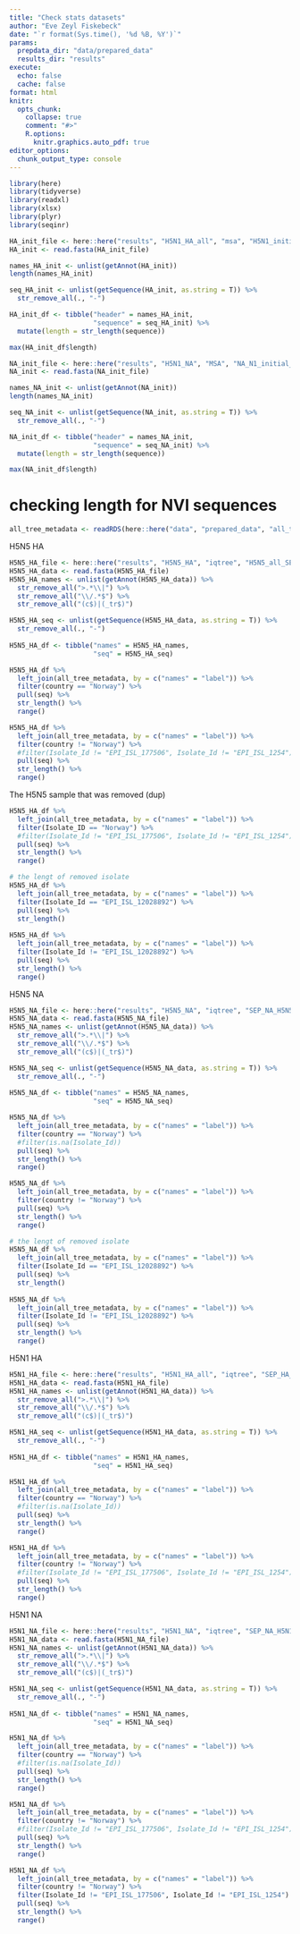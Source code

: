 ```yaml
---
title: "Check stats datasets"
author: "Eve Zeyl Fiskebeck"
date: "`r format(Sys.time(), '%d %B, %Y')`"
params:
  prepdata_dir: "data/prepared_data" 
  results_dir: "results"
execute: 
  echo: false
  cache: false
format: html
knitr:
  opts_chunk: 
    collapse: true
    comment: "#>" 
    R.options:
      knitr.graphics.auto_pdf: true
editor_options: 
  chunk_output_type: console
---
```


```r
library(here)
library(tidyverse)
library(readxl)
library(xlsx)
library(plyr)
library(seqinr)
```


```r
HA_init_file <- here::here("results", "H5N1_HA_all", "msa", "H5N1_initial_ref_MSA_jalview.fasta")
HA_init <- read.fasta(HA_init_file)

names_HA_init <- unlist(getAnnot(HA_init)) 
length(names_HA_init)

seq_HA_init <- unlist(getSequence(HA_init, as.string = T)) %>%
  str_remove_all(., "-")

HA_init_df <- tibble("header" = names_HA_init, 
                     "sequence" = seq_HA_init) %>%
  mutate(length = str_length(sequence))

max(HA_init_df$length)
```


```r
NA_init_file <- here::here("results", "H5N1_NA", "MSA", "NA_N1_initial_alignment.fasta")
NA_init <- read.fasta(NA_init_file)

names_NA_init <- unlist(getAnnot(NA_init)) 
length(names_NA_init)

seq_NA_init <- unlist(getSequence(NA_init, as.string = T)) %>%
  str_remove_all(., "-")

NA_init_df <- tibble("header" = names_NA_init, 
                     "sequence" = seq_NA_init) %>%
  mutate(length = str_length(sequence))

max(NA_init_df$length)
```

# checking length for NVI sequences

```r
all_tree_metadata <- readRDS(here::here("data", "prepared_data", "all_tree_metadata_CAB.RDS"))
```

H5N5 HA 
```r
H5N5_HA_file <- here::here("results", "H5N5_HA", "iqtree", "H5N5_all_SEP_MSA_jalview.fasta")
H5N5_HA_data <- read.fasta(H5N5_HA_file) 
H5N5_HA_names <- unlist(getAnnot(H5N5_HA_data)) %>%
  str_remove_all(">.*\\|") %>%
  str_remove_all("\\/.*$") %>%
  str_remove_all("(c$)|(_tr$)")

H5N5_HA_seq <- unlist(getSequence(H5N5_HA_data, as.string = T)) %>%
  str_remove_all(., "-")
  
H5N5_HA_df <- tibble("names" = H5N5_HA_names, 
                     "seq" = H5N5_HA_seq) 

H5N5_HA_df %>% 
  left_join(all_tree_metadata, by = c("names" = "label")) %>%
  filter(country == "Norway") %>%
  pull(seq) %>%
  str_length() %>%
  range()

H5N5_HA_df %>% 
  left_join(all_tree_metadata, by = c("names" = "label")) %>%
  filter(country != "Norway") %>%
  #filter(Isolate_Id != "EPI_ISL_177506", Isolate_Id != "EPI_ISL_1254") %>%
  pull(seq) %>%
  str_length() %>%
  range()
```

The H5N5 sample that was removed (dup)
```r
H5N5_HA_df %>% 
  left_join(all_tree_metadata, by = c("names" = "label")) %>%
  filter(Isolate_ID == "Norway") %>%
  #filter(Isolate_Id != "EPI_ISL_177506", Isolate_Id != "EPI_ISL_1254") %>%
  pull(seq) %>%
  str_length() %>%
  range()

# the lengt of removed isolate
H5N5_HA_df %>% 
  left_join(all_tree_metadata, by = c("names" = "label")) %>%
  filter(Isolate_Id == "EPI_ISL_12028892") %>%
  pull(seq) %>%
  str_length() 
  
H5N5_HA_df %>% 
  left_join(all_tree_metadata, by = c("names" = "label")) %>%
  filter(Isolate_Id != "EPI_ISL_12028892") %>%
  pull(seq) %>%
  str_length() %>%
  range()
```


H5N5 NA 
```r
H5N5_NA_file <- here::here("results", "H5N5_NA", "iqtree", "SEP_NA_H5N5_clean_total_jalview_alignment.fasta")
H5N5_NA_data <- read.fasta(H5N5_NA_file) 
H5N5_NA_names <- unlist(getAnnot(H5N5_NA_data)) %>%
  str_remove_all(">.*\\|") %>%
  str_remove_all("\\/.*$") %>%
  str_remove_all("(c$)|(_tr$)")

H5N5_NA_seq <- unlist(getSequence(H5N5_NA_data, as.string = T)) %>%
  str_remove_all(., "-")
  
H5N5_NA_df <- tibble("names" = H5N5_NA_names, 
                     "seq" = H5N5_NA_seq) 

H5N5_NA_df %>% 
  left_join(all_tree_metadata, by = c("names" = "label")) %>%
  filter(country == "Norway") %>%
  #filter(is.na(Isolate_Id))
  pull(seq) %>%
  str_length() %>%
  range()

H5N5_NA_df %>% 
  left_join(all_tree_metadata, by = c("names" = "label")) %>%
  filter(country != "Norway") %>%
  pull(seq) %>%
  str_length() %>%
  range()

# the lengt of removed isolate
H5N5_NA_df %>% 
  left_join(all_tree_metadata, by = c("names" = "label")) %>%
  filter(Isolate_Id == "EPI_ISL_12028892") %>%
  pull(seq) %>%
  str_length() 
  
H5N5_NA_df %>% 
  left_join(all_tree_metadata, by = c("names" = "label")) %>%
  filter(Isolate_Id != "EPI_ISL_12028892") %>%
  pull(seq) %>%
  str_length() %>%
  range()
```

H5N1  HA

```r
H5N1_HA_file <- here::here("results", "H5N1_HA_all", "iqtree", "SEP_HA_H5N1_MSA_nomammals.fasta")
H5N1_HA_data <- read.fasta(H5N1_HA_file) 
H5N1_HA_names <- unlist(getAnnot(H5N1_HA_data)) %>%
  str_remove_all(">.*\\|") %>%
  str_remove_all("\\/.*$") %>%
  str_remove_all("(c$)|(_tr$)")

H5N1_HA_seq <- unlist(getSequence(H5N1_HA_data, as.string = T)) %>%
  str_remove_all(., "-")
  
H5N1_HA_df <- tibble("names" = H5N1_HA_names, 
                     "seq" = H5N1_HA_seq) 

H5N1_HA_df %>% 
  left_join(all_tree_metadata, by = c("names" = "label")) %>%
  filter(country == "Norway") %>%
  #filter(is.na(Isolate_Id))
  pull(seq) %>%
  str_length() %>%
  range()

H5N1_HA_df %>% 
  left_join(all_tree_metadata, by = c("names" = "label")) %>%
  filter(country != "Norway") %>%
  #filter(Isolate_Id != "EPI_ISL_177506", Isolate_Id != "EPI_ISL_1254") %>%
  pull(seq) %>%
  str_length() %>%
  range()
```


H5N1  NA

```r
H5N1_NA_file <- here::here("results", "H5N1_NA", "iqtree", "SEP_NA_H5N1_MSA_nommals.fasta")
H5N1_NA_data <- read.fasta(H5N1_NA_file) 
H5N1_NA_names <- unlist(getAnnot(H5N1_NA_data)) %>%
  str_remove_all(">.*\\|") %>%
  str_remove_all("\\/.*$") %>%
  str_remove_all("(c$)|(_tr$)")

H5N1_NA_seq <- unlist(getSequence(H5N1_NA_data, as.string = T)) %>%
  str_remove_all(., "-")
  
H5N1_NA_df <- tibble("names" = H5N1_NA_names, 
                     "seq" = H5N1_NA_seq) 

H5N1_NA_df %>% 
  left_join(all_tree_metadata, by = c("names" = "label")) %>%
  filter(country == "Norway") %>%
  #filter(is.na(Isolate_Id))
  pull(seq) %>%
  str_length() %>%
  range()

H5N1_NA_df %>% 
  left_join(all_tree_metadata, by = c("names" = "label")) %>%
  filter(country != "Norway") %>%
  #filter(Isolate_Id != "EPI_ISL_177506", Isolate_Id != "EPI_ISL_1254") %>%
  pull(seq) %>%
  str_length() %>%
  range()

H5N1_NA_df %>% 
  left_join(all_tree_metadata, by = c("names" = "label")) %>%
  filter(country != "Norway") %>%
  filter(Isolate_Id != "EPI_ISL_177506", Isolate_Id != "EPI_ISL_1254") %>%
  pull(seq) %>%
  str_length() %>%
  range()
```

